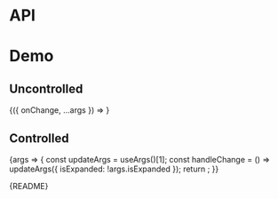 
<Meta title="Packages/Chrome/SubNav.CollapsibleItem" component={CollapsibleSubNavItem} />

# API

<ArgsTable />

# Demo

## Uncontrolled

<Canvas>
  <Story
    name="Uncontrolled"
    args={{ header: 'Header', items: ITEMS }}
    argTypes={{ items: { name: 'children' }, isExpanded: { control: false } }}
  >
    {({ onChange, ...args }) => <SubNavCollapsibleItem {...args} />}
  </Story>
</Canvas>

## Controlled

<Canvas>
  <Story
    name="Controlled"
    args={{ header: 'Header', items: ITEMS }}
    argTypes={{ items: { name: 'children' } }}
  >
    {args => {
      const updateArgs = useArgs()[1];
      const handleChange = () => updateArgs({ isExpanded: !args.isExpanded });
      return <SubNavCollapsibleItem {...args} onChange={handleChange} />;
    }}
  </Story>
</Canvas>

<Markdown>{README}</Markdown>

